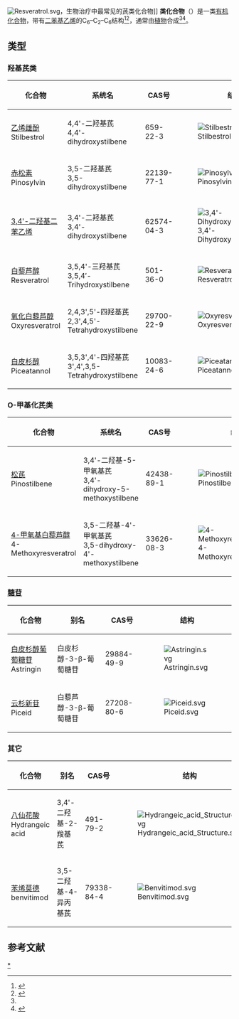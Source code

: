 [[File:Resveratrol.svg|thumb]]，生物治疗中最常见的芪类化合物]]
'''{{zy|芪|qí|ㄑㄧˊ}}类化合物'''（{{lang-en|Stilbenoid}}）是一类[[有机化合物|有机化合物]]，带有[[二苯基乙烯|二苯基乙烯]]的C<sub>6</sub>–C<sub>2</sub>–C<sub>6</sub>结构<ref name="Sobolev_2006">{{cite journal|author1=V. S. Sobolev |author2=B. W. Horn |author3=T. L. Potter |author4=S. T. Deyrup |author5=J. B. Gloer | title = Production of Stilbenoids and Phenolic Acids by the Peanut Plant at Early Stages of Growth| journal = [[J._Agric._Food_Chem.|J. Agric. Food Chem.]]| year = 2006| volume = 54 | issue = 10| pages = 3505–3511| doi = 10.1021/jf0602673| pmid = 19127717 }}</ref><ref name=":0">{{Cite journal|last1=Valletta|first1=Alessio|last2=Iozia|first2=Lorenzo Maria|last3=Leonelli|first3=Francesca|date=January 2021|title=Impact of Environmental Factors on Stilbene Biosynthesis|journal=Plants|language=en|volume=10|issue=1|pages=90|doi=10.3390/plants10010090|pmid=33406721|pmc=7823792|doi-access=free}}</ref>，通常由[[植物|植物]]合成<ref name=":0" /><ref name=":1">{{Cite journal|last1=Dubrovina|first1=A. S.|last2=Kiselev|first2=K. V.|date=October 2017|title=Regulation of stilbene biosynthesis in plants|url=http://link.springer.com/10.1007/s00425-017-2730-8|journal=Planta|language=en|volume=246|issue=4|pages=597–623|doi=10.1007/s00425-017-2730-8|pmid=28685295|s2cid=4015467|issn=0032-0935}}</ref>。

==类型==
===羟基芪类===
{| class="wikitable sortable"
|-
!  化合物 !! 系统名 !! CAS号 !! 结构 
|-
|  [[乙烯雌酚|乙烯雌酚]]<br>Stilbestrol || 4,4'-二羟基芪<br>4,4'-dihydroxystilbene || 659-22-3 || [[File:Stilbestrol.svg|center]]
|-
|  [[赤松素|赤松素]]<br>Pinosylvin || 3,5-二羟基芪<br>3,5-dihydroxystilbene || 22139-77-1 || [[File:Pinosylvin.png|center]]
|-
|  [[3,4'-二羟基二苯乙烯|3,4'-二羟基二苯乙烯]] || 3,4'-二羟基芪<br>3,4'-dihydroxystilbene || 62574-04-3 || [[File:3,4'-Dihydroxystilbene.svg|center]]
|-
|  [[白藜芦醇|白藜芦醇]]<br>Resveratrol || 3,5,4'-三羟基芪<br>3,5,4′-Trihydroxystilbene || 501-36-0 ||[[File:Resveratrol.svg|center]]
|-
|  [[氧化白藜芦醇|氧化白藜芦醇]]<br>Oxyresveratrol || 2,4,3',5'-四羟基芪<br>2,3',4,5'-Tetrahydroxystilbene || 29700-22-9 ||[[File:Oxyresveratrol.svg|center]]
|-
|  [[白皮杉醇|白皮杉醇]]<br>Piceatannol || 3,5,3',4'-四羟基芪<br>3',4',3,5-Tetrahydroxystilbene || 10083-24-6 || [[File:Piceatannol.png|center]]
|}
===O-甲基化芪类===
{| class="wikitable sortable"
|-
!  化合物 !! 系统名 !! CAS号 !! 结构 
|-
|  [[松芪|松芪]]<br>Pinostilbene || 3,4'-二羟基-5-甲氧基芪<br>3,4'-dihydroxy-5-methoxystilbene || 42438-89-1 || [[File:Pinostilbene.svg|center]]
|-
|  [[4-甲氧基白藜芦醇|4-甲氧基白藜芦醇]]<br>4-Methoxyresveratrol || 3,5-二羟基-4'-甲氧基芪<br>3,5-dihydroxy-4'-methoxystilbene || 33626-08-3 || [[File:4-Methoxyresveratrol.svg|center]]
|}

===[[糖苷|糖苷]]===
{| class="wikitable sortable"
|-
!  化合物 !! 别名 !! CAS号 !! 结构 
|-
|  [[白皮杉醇葡萄糖苷|白皮杉醇葡萄糖苷]]<br>Astringin || 白皮杉醇-3-β-葡萄糖苷 || 29884-49-9 || [[File:Astringin.svg|center]]
|-
|  [[云杉新苷|云杉新苷]]<br>Piceid || 白藜芦醇-3-β-葡萄糖苷 || 27208-80-6 || [[File:Piceid.svg|center]]
|}
===其它===
{| class="wikitable sortable"
|-
!  化合物 !! 别名 !! CAS号 !! 结构 
|-
|  [[八仙花酸|八仙花酸]]<br>Hydrangeic acid || 3,4'-二羟基-2-羧基芪 || 491-79-2 || [[File:Hydrangeic_acid_Structure.svg|center]]
|-
|  [[苯烯莫德|苯烯莫德]]<br>benvitimod || 3,5-二羟基-4-异丙基芪 || 79338-84-4 || [[File:Benvitimod.svg|center]]
|}

==参考文献==
{{reflist}}

[[Category:芪类|*]]